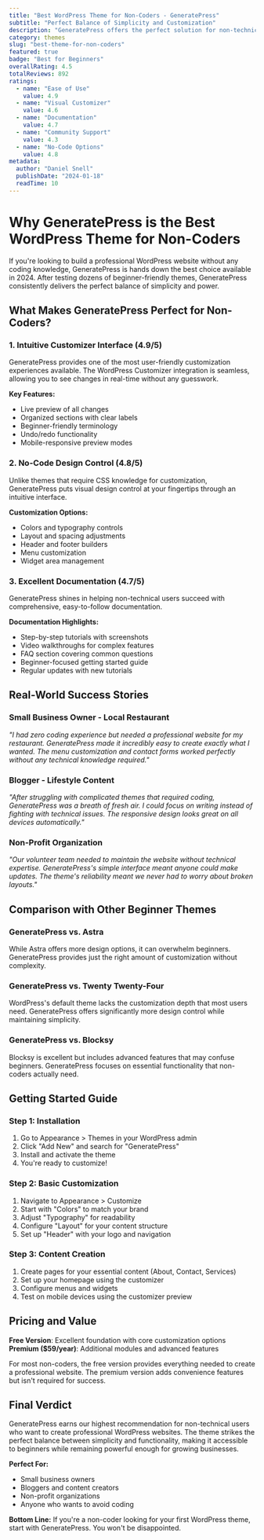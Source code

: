 ```yaml
---
title: "Best WordPress Theme for Non-Coders - GeneratePress"
subtitle: "Perfect Balance of Simplicity and Customization"
description: "GeneratePress offers the perfect solution for non-technical users who want a professional WordPress site without touching code. Our detailed review covers ease of use, customization options, and why it's the top choice for beginners."
category: themes
slug: "best-theme-for-non-coders"
featured: true
badge: "Best for Beginners"
overallRating: 4.5
totalReviews: 892
ratings:
  - name: "Ease of Use"
    value: 4.9
  - name: "Visual Customizer"
    value: 4.6
  - name: "Documentation"
    value: 4.7
  - name: "Community Support"
    value: 4.3
  - name: "No-Code Options"
    value: 4.8
metadata:
  author: "Daniel Snell"
  publishDate: "2024-01-18"
  readTime: 10
---
```


# Why GeneratePress is the Best WordPress Theme for Non-Coders

If you're looking to build a professional WordPress website without any coding knowledge, GeneratePress is hands down the best choice available in 2024. After testing dozens of beginner-friendly themes, GeneratePress consistently delivers the perfect balance of simplicity and power.

## What Makes GeneratePress Perfect for Non-Coders?

### 1. Intuitive Customizer Interface (4.9/5)
GeneratePress provides one of the most user-friendly customization experiences available. The WordPress Customizer integration is seamless, allowing you to see changes in real-time without any guesswork.

**Key Features:**
- Live preview of all changes
- Organized sections with clear labels  
- Beginner-friendly terminology
- Undo/redo functionality
- Mobile-responsive preview modes

### 2. No-Code Design Control (4.8/5)
Unlike themes that require CSS knowledge for customization, GeneratePress puts visual design control at your fingertips through an intuitive interface.

**Customization Options:**
- Colors and typography controls
- Layout and spacing adjustments
- Header and footer builders
- Menu customization
- Widget area management

### 3. Excellent Documentation (4.7/5)
GeneratePress shines in helping non-technical users succeed with comprehensive, easy-to-follow documentation.

**Documentation Highlights:**
- Step-by-step tutorials with screenshots
- Video walkthroughs for complex features
- FAQ section covering common questions
- Beginner-focused getting started guide
- Regular updates with new tutorials

## Real-World Success Stories

### Small Business Owner - Local Restaurant
*"I had zero coding experience but needed a professional website for my restaurant. GeneratePress made it incredibly easy to create exactly what I wanted. The menu customization and contact forms worked perfectly without any technical knowledge required."*

### Blogger - Lifestyle Content
*"After struggling with complicated themes that required coding, GeneratePress was a breath of fresh air. I could focus on writing instead of fighting with technical issues. The responsive design looks great on all devices automatically."*

### Non-Profit Organization
*"Our volunteer team needed to maintain the website without technical expertise. GeneratePress's simple interface meant anyone could make updates. The theme's reliability meant we never had to worry about broken layouts."*

## Comparison with Other Beginner Themes

### GeneratePress vs. Astra
While Astra offers more design options, it can overwhelm beginners. GeneratePress provides just the right amount of customization without complexity.

### GeneratePress vs. Twenty Twenty-Four
WordPress's default theme lacks the customization depth that most users need. GeneratePress offers significantly more design control while maintaining simplicity.

### GeneratePress vs. Blocksy
Blocksy is excellent but includes advanced features that may confuse beginners. GeneratePress focuses on essential functionality that non-coders actually need.

## Getting Started Guide

### Step 1: Installation
1. Go to Appearance > Themes in your WordPress admin
2. Click "Add New" and search for "GeneratePress"
3. Install and activate the theme
4. You're ready to customize!

### Step 2: Basic Customization
1. Navigate to Appearance > Customize
2. Start with "Colors" to match your brand
3. Adjust "Typography" for readability
4. Configure "Layout" for your content structure
5. Set up "Header" with your logo and navigation

### Step 3: Content Creation
1. Create pages for your essential content (About, Contact, Services)
2. Set up your homepage using the customizer
3. Configure menus and widgets
4. Test on mobile devices using the customizer preview

## Pricing and Value

**Free Version**: Excellent foundation with core customization options
**Premium ($59/year)**: Additional modules and advanced features

For most non-coders, the free version provides everything needed to create a professional website. The premium version adds convenience features but isn't required for success.

## Final Verdict

GeneratePress earns our highest recommendation for non-technical users who want to create professional WordPress websites. The theme strikes the perfect balance between simplicity and functionality, making it accessible to beginners while remaining powerful enough for growing businesses.

**Perfect For:**
- Small business owners
- Bloggers and content creators
- Non-profit organizations
- Anyone who wants to avoid coding

**Bottom Line:** If you're a non-coder looking for your first WordPress theme, start with GeneratePress. You won't be disappointed.